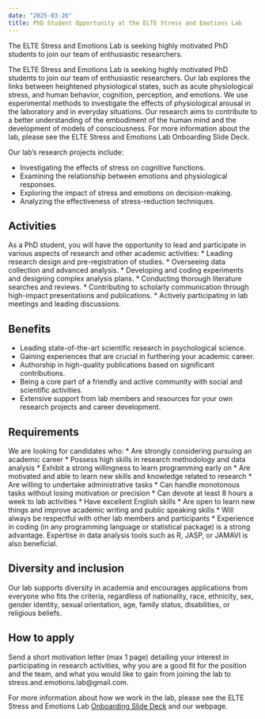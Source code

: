 ```yaml
---
date: "2025-03-26"
title: PhD Student Opportunity at the ELTE Stress and Emotions Lab
---
```


The ELTE Stress and Emotions Lab is seeking highly motivated PhD students to join our team of enthusiastic researchers.

<!--more-->

The ELTE Stress and Emotions Lab is seeking highly motivated PhD students to join our team of enthusiastic researchers. Our lab explores the links between heightened physiological states, such as acute physiological stress, and human behavior, cognition, perception, and emotions. We use experimental methods to investigate the effects of physiological arousal in the laboratory and in everyday situations. Our research aims to contribute to a better understanding of the embodiment of the human mind and the development of models of consciousness. For more information about the lab, please see the ELTE Stress and Emotions Lab Onboarding Slide Deck.

Our lab's research projects include:

* Investigating the effects of stress on cognitive functions.
* Examining the relationship between emotions and physiological responses.
* Exploring the impact of stress and emotions on decision-making.
* Analyzing the effectiveness of stress-reduction techniques.

## Activities

As a PhD student, you will have the opportunity to lead and participate in various aspects of research and other academic activities:
* Leading research design and pre-registration of studies.
* Overseeing data collection and advanced analysis.
* Developing and coding experiments and designing complex analysis plans.
* Conducting thorough literature searches and reviews.
* Contributing to scholarly communication through high-impact presentations and publications.
* Actively participating in lab meetings and leading discussions.

## Benefits

* Leading state-of-the-art scientific research in psychological science.
* Gaining experiences that are crucial in furthering your academic career.
* Authorship in high-quality publications based on significant contributions.
* Being a core part of a friendly and active community with social and scientific activities.
* Extensive support from lab members and resources for your own research projects and career development.

## Requirements

We are looking for candidates who:
* Are strongly considering pursuing an academic career
* Possess high skills in research methodology and data analysis
* Exhibit a strong willingness to learn programming early on
* Are motivated and able to learn new skills and knowledge related to research
* Are willing to undertake administrative tasks
* Can handle monotonous tasks without losing motivation or precision
* Can devote at least 8 hours a week to lab activities
* Have excellent English skills
* Are open to learn new things and improve academic writing and public speaking skills
* Will always be respectful with other lab members and participants
* Experience in coding (in any programming language or statistical package) is a strong advantage. Expertise in data analysis tools such as R, JASP, or JAMAVI is also beneficial.

## Diversity and inclusion

Our lab supports diversity in academia and encourages applications from everyone who fits the criteria, regardless of nationality, race, ethnicity, sex, gender identity, sexual orientation, age, family status, disabilities, or religious beliefs.

## How to apply

Send a short motivation letter (max 1 page) detailing your interest in participating in research activities, why you are a good fit for the position and the team, and what you would like to gain from joining the lab to stress.and.emotions.lab@gmail.com.

For more information about how we work in the lab, please see the ELTE Stress and Emotions Lab [Onboarding Slide Deck](https://docs.google.com/presentation/d/1S_NBHGPXC1FEa-DpTeM41DyW_IjRz2QM3kzvfi3lt7c/edit?slide=id.p#slide=id.p) and our webpage.